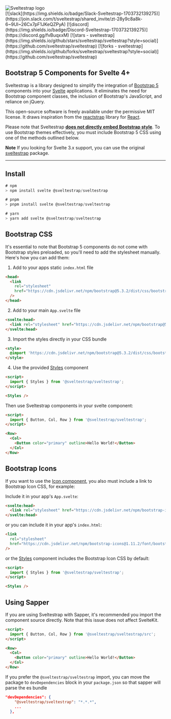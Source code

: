 
<Meta title="Sveltestrap/Overview" />

<div class="welcome-page">
  <div class="hero">
    <img src="https://github.com/sveltestrap/sveltestrap/assets/1918732/9e00bb52-01ac-44ba-a79e-46922fcdfea6" alt="Sveltestrap logo" />
  </div>

  <div class="social">
    [![slack](https://img.shields.io/badge/Slack-Sveltestrap-1703732139275)](https://join.slack.com/t/sveltestrap/shared_invite/zt-28y9c8a8k-6~9UI~26Cx7pF1JKeQZPyA)
    [![discord](https://img.shields.io/badge/Discord-Sveltestrap-1703732139275)](https://discord.gg/fvBuqxxM)
    [![stars - sveltestrap](https://img.shields.io/github/stars/sveltestrap/sveltestrap?style=social)](https://github.com/sveltestrap/sveltestrap)
    [![forks - sveltestrap](https://img.shields.io/github/forks/sveltestrap/sveltestrap?style=social)](https://github.com/sveltestrap/sveltestrap)
  </div>

## Bootstrap 5 Components for Svelte 4+

Sveltestrap is a library designed to simplify the integration of [Bootstrap 5](https://getbootstrap.com) components into your [Svelte](https://svelte.dev) applications. It eliminates the need for Bootstrap component classes, the inclusion of Bootstrap's JavaScript, and reliance on jQuery.

This open-source software is freely available under the permissive MIT license. It draws inspiration from the [reactstrap](https://reactstrap.github.io/?path=/story/home-installation--page) library for [React](https://react.dev/).

Please note that Sveltestrap <u>**does not directly embed Bootstrap style**</u>. To use Bootstrap themes effectively, you must include Bootstrap 5 CSS using one of the methods outlined below.

**Note**
If you looking for Svelte 3.x support, you can use the original [sveltestrap](https://github.com/bestguy/sveltestrap) package.

---

## Install

```js
# npm
> npm install svelte @sveltestrap/sveltestrap

# pnpm
> pnpm install svelte @sveltestrap/sveltestrap

# yarn
> yarn add svelte @sveltestrap/sveltestrap
```

## Bootstrap CSS

It's essential to note that Bootstrap 5 components do not come with Bootstrap styles preloaded, so you'll need to add the stylesheet manually. Here's how you can add them:

1. Add to your apps static `index.html` file

```html
<head>
  <link
    rel="stylesheet"
    href="https://cdn.jsdelivr.net/npm/bootstrap@5.3.2/dist/css/bootstrap.min.css"
  />
</head>
```

2. Add to your main `App.svelte` file

```html
<svelte:head>
  <link rel="stylesheet" href="https://cdn.jsdelivr.net/npm/bootstrap@5.3.2/dist/css/bootstrap.min.css">
</svelte:head>
```

3. Import the styles directly in your CSS bundle

```html
<style>
  @import 'https://cdn.jsdelivr.net/npm/bootstrap@5.3.2/dist/css/bootstrap.min.css';
</style>
```

4. Use the provided [Styles](/docs/components-styles--docs) component

```html
<script>
  import { Styles } from '@sveltestrap/sveltestrap';
</script>

<Styles />
```

Then use Sveltestrap components in your svelte component:

```html
<script>
  import { Button, Col, Row } from '@sveltestrap/sveltestrap';
</script>

<Row>
  <Col>
    <Button color="primary" outline>Hello World!</Button>
  </Col>
</Row>
```

## Bootstrap Icons

If you want to use the [Icon component](/docs/components-styles--docs),
you also must include a link to Bootstrap Icon CSS, for example:

Include it in your app's `App.svelte`:

```html
<svelte:head>
  <link rel="stylesheet" href="https://cdn.jsdelivr.net/npm/bootstrap-icons@1.11.2/font/bootstrap-icons.css">
</svelte:head>
```

or you can include it in your app's `index.html`:

```html
<link
  rel="stylesheet"
  href="https://cdn.jsdelivr.net/npm/bootstrap-icons@1.11.2/font/bootstrap-icons.css"
/>
```

or the [Styles](https://sveltestrap.js.org/?path=/story/components--styles) component includes the Bootstrap Icon CSS by default:

```html
<script>
  import { Styles } from '@sveltestrap/sveltestrap';
</script>

<Styles />
```

## Using Sapper

If you are using Sveltestrap with Sapper, it's recommended you import the component source directly.
Note that this issue does not affect SvelteKit.

```html
<script>
  import { Button, Col, Row } from '@sveltestrap/sveltestrap/src';
</script>

<Row>
  <Col>
    <Button color="primary" outline>Hello World!</Button>
  </Col>
</Row>
```

If you prefer the `@sveltestrap/sveltestrap` import, you can move the package to `devDependencies` block in your `package.json` so that sapper will parse the es bundle

```json
"devDependencies": {
    "@sveltestrap/sveltestrap": "*.*.*",
    ...
  },
```
</div>
